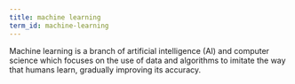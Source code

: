 ```yaml
---
title: machine learning
term_id: machine-learning
---
```


Machine learning is a branch of artificial intelligence (AI) and computer science which focuses on the use of data and algorithms to imitate the way that humans learn, gradually improving its accuracy.